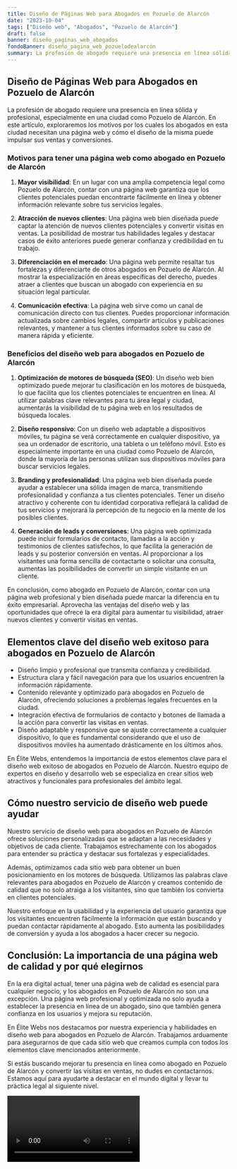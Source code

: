 ```yaml
---
title: Diseño de Páginas Web para Abogados en Pozuelo de Alarcón
date: "2023-10-04"
tags: ["Diseño web", "Abogados", "Pozuelo de Alarcón"]
draft: false
banner: diseño_paginas_web_abogados
fondoBanner: diseño_pagina_web_pozuelodealarcón
summary: La profesión de abogado requiere una presencia en línea sólida y profesional, especialmente en una ciudad como Pozuelo de Alarcón. En este artículo, exploraremos los motivos por los cuales los abogados en esta ciudad necesitan una página web y cómo el diseño de la misma puede impulsar sus ventas y conversiones.
---
```



## Diseño de Páginas Web para Abogados en Pozuelo de Alarcón

La profesión de abogado requiere una presencia en línea sólida y profesional, especialmente en una ciudad como Pozuelo de Alarcón. En este artículo, exploraremos los motivos por los cuales los abogados en esta ciudad necesitan una página web y cómo el diseño de la misma puede impulsar sus ventas y conversiones.

### Motivos para tener una página web como abogado en Pozuelo de Alarcón

1. **Mayor visibilidad**: En un lugar con una amplia competencia legal como Pozuelo de Alarcón, contar con una página web garantiza que los clientes potenciales puedan encontrarte fácilmente en línea y obtener información relevante sobre tus servicios legales.

2. **Atracción de nuevos clientes**: Una página web bien diseñada puede captar la atención de nuevos clientes potenciales y convertir visitas en ventas. La posibilidad de mostrar tus habilidades legales y destacar casos de éxito anteriores puede generar confianza y credibilidad en tu trabajo.

3. **Diferenciación en el mercado**: Una página web permite resaltar tus fortalezas y diferenciarte de otros abogados en Pozuelo de Alarcón. Al mostrar la especialización en áreas específicas del derecho, puedes atraer a clientes que buscan un abogado con experiencia en su situación legal particular.

4. **Comunicación efectiva**: La página web sirve como un canal de comunicación directo con tus clientes. Puedes proporcionar información actualizada sobre cambios legales, compartir artículos y publicaciones relevantes, y mantener a tus clientes informados sobre su caso de manera rápida y eficiente.

### Beneficios del diseño web para abogados en Pozuelo de Alarcón

1. **Optimización de motores de búsqueda (SEO)**: Un diseño web bien optimizado puede mejorar tu clasificación en los motores de búsqueda, lo que facilita que los clientes potenciales te encuentren en línea. Al utilizar palabras clave relevantes para tu área legal y ciudad, aumentarás la visibilidad de tu página web en los resultados de búsqueda locales.

2. **Diseño responsivo**: Con un diseño web adaptable a dispositivos móviles, tu página se verá correctamente en cualquier dispositivo, ya sea un ordenador de escritorio, una tableta o un teléfono móvil. Esto es especialmente importante en una ciudad como Pozuelo de Alarcón, donde la mayoría de las personas utilizan sus dispositivos móviles para buscar servicios legales.

3. **Branding y profesionalidad**: Una página web bien diseñada puede ayudar a establecer una sólida imagen de marca, transmitiendo profesionalidad y confianza a tus clientes potenciales. Tener un diseño atractivo y coherente con tu identidad corporativa reflejará la calidad de tus servicios y mejorará la percepción de tu negocio en la mente de los posibles clientes.

4. **Generación de leads y conversiones**: Una página web optimizada puede incluir formularios de contacto, llamadas a la acción y testimonios de clientes satisfechos, lo que facilita la generación de leads y su posterior conversión en ventas. Al proporcionar a los visitantes una forma sencilla de contactarte o solicitar una consulta, aumentas las posibilidades de convertir un simple visitante en un cliente.

En conclusión, como abogado en Pozuelo de Alarcón, contar con una página web profesional y bien diseñada puede marcar la diferencia en tu éxito empresarial. Aprovecha las ventajas del diseño web y las oportunidades que ofrece la era digital para aumentar tu visibilidad, atraer nuevos clientes y convertir visitas en ventas.

<GifSeo />

<Cta />

## Elementos clave del diseño web exitoso para abogados en Pozuelo de Alarcón

- Diseño limpio y profesional que transmita confianza y credibilidad.
- Estructura clara y fácil navegación para que los usuarios encuentren la información rápidamente.
- Contenido relevante y optimizado para abogados en Pozuelo de Alarcón, ofreciendo soluciones a problemas legales frecuentes en la ciudad.
- Integración efectiva de formularios de contacto y botones de llamada a la acción para convertir las visitas en ventas.
- Diseño adaptable y responsive que se ajuste correctamente a cualquier dispositivo, lo que es fundamental considerando que el uso de dispositivos móviles ha aumentado drásticamente en los últimos años.

En Élite Webs, entendemos la importancia de estos elementos clave para el diseño web exitoso de abogados en Pozuelo de Alarcón. Nuestro equipo de expertos en diseño y desarrollo web se especializa en crear sitios web atractivos y funcionales para profesionales del ámbito legal.

## Cómo nuestro servicio de diseño web puede ayudar

Nuestro servicio de diseño web para abogados en Pozuelo de Alarcón ofrece soluciones personalizadas que se adaptan a las necesidades y objetivos de cada cliente. Trabajamos estrechamente con los abogados para entender su práctica y destacar sus fortalezas y especialidades.

Además, optimizamos cada sitio web para obtener un buen posicionamiento en los motores de búsqueda. Utilizamos las palabras clave relevantes para abogados en Pozuelo de Alarcón y creamos contenido de calidad que no solo atraiga a los visitantes, sino que también los convierta en clientes potenciales.

Nuestro enfoque en la usabilidad y la experiencia del usuario garantiza que los visitantes encuentren fácilmente la información que están buscando y puedan contactar rápidamente al abogado. Esto aumenta las posibilidades de conversión y ayuda a los abogados a hacer crecer su negocio.

## Conclusión: La importancia de una página web de calidad y por qué elegirnos

En la era digital actual, tener una página web de calidad es esencial para cualquier negocio, y los abogados en Pozuelo de Alarcón no son una excepción. Una página web profesional y optimizada no solo ayuda a establecer la presencia en línea de un abogado, sino que también genera confianza en los usuarios y mejora su reputación.

En Élite Webs nos destacamos por nuestra experiencia y habilidades en diseño web para abogados en Pozuelo de Alarcón. Trabajamos arduamente para asegurarnos de que cada sitio web que creamos cumpla con todos los elementos clave mencionados anteriormente.

Si estás buscando mejorar tu presencia en línea como abogado en Pozuelo de Alarcón y convertir las visitas en ventas, no dudes en contactarnos. Estamos aquí para ayudarte a destacar en el mundo digital y llevar tu práctica legal al siguiente nivel.

<Video />

<CtaBot job="Abogados" city="Pozuelo de Alarcón" />

<Gmaps query="Pozuelo de Alarcón+españa+maps" />
